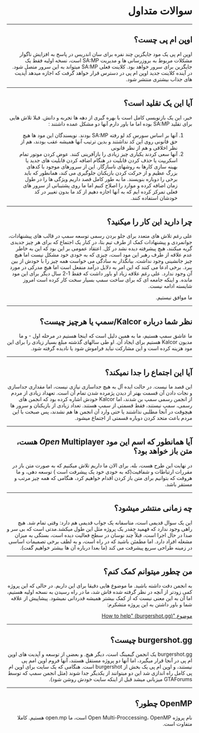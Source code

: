 <div dir="rtl" style={{ textAlign: "right" }}>

# سوالات متداول

<hr />

## اوپن ام پی چست؟

اوپن ام پی یک مود جایگزین چند نفره برای سان اندریس در پاسخ به افزایش ناگوار مشکلات مربوط به بروزرسانی ها و مدیریت SA:MP است، نسخه اولیه فقط یک جایگزین برای سرور خواهد بود. کلاینت فعلی SA:MP میتواند به این سرور متصل شود. در آینده کلاینت جدید اوپن ام پی در دسترس قرار خواهد گرفت که اجازه میدهد آپدیت های جذاب بیشتری منتشر شود.

<hr />

## آیا این یک تقلید است؟

خیر، این یک بازنویسی کامل است با بهره گیری از دهه ها تجربه و دانش. قبلا تلاش هایی برای تقلید SA:MP بوده اما ما باور دارم آنها دو مشکل عمده داشتند :

1. آنها بر اساس سورس کد لو رفته SA:MP بودند. نویسندگان این مود ها هیچ حق قانونی روی این کد نداشتند و بدین ترتیب آنها همیشه عقب بودند، هم از نظر اخلاقی و هم از نظر قانونی
2. آنها سعی کردند یکباری چیز زیادی را بازآفرینی کنند. عوض کردن موتور تمام اسکریپت یا حذف کردن قابلیت در هنگام اضافه کردن قابلیت های جدید یا بهینه سازی کارها به روشهای ناسازگار. این از سرورهای موجود با کدهای بزرگ عظیم و از حرکت کردن بازیکنان جلوگیری می کند، همانطور که باید برخی را دوباره بنویسند. ما به طور کامل قصد داریم ویژگی ها را در طول زمان اضافه کرده و موارد را اصلاح کنیم اما ما روی پشتیبانی از سرور های فعلی تمرکز کرده ایم که به آنها اجازه دهیم از کد ما بدون تغییر در کد خودشان استفاده کنند.

<hr />

## چرا دارید این کار را میکنید؟
علی رغم تلاش های متعدد برای جلو بردن رسمی توسعه سمپ در قالب های پیشنهادات، جوانمردی و پیشنهادات کمک از طرف تیم بتا، در کنار یک اجتماع که برای هر چیز جدیدی گریه میکنند، هیچ پیشرفته دیده نشد در کل. اعتقاد عمومی بر این بود که این به خاطر عدم علاقه از طرف رهبر این مود است، چیزی که به خودی خود مشکل نیست اما هیچ چیز جانشینی وجود نداشت. بیانگذار به سادگی می خواست همه چیز را با خودش از بین ببرد. برخی ادعا می کنند که این امر به دلایل درآمد منفعل است اما هیچ مدرکی در مورد آن وجود ندارد. علی رغم علاقه زیاد او باور داشت که فقط 1-2 سال دیگر برای این مود مانده. و اینکه جامعه ای که برای ساخت سمپ بسیار سخت کار کرده است امروز شایسته ادامه نیست. 

ما موافق نیستیم. 

<hr />

## نظر شما درباره Kalcor/سمپ یا هرچیز چیست؟

ما عاشق سمپ هستیم، ما به همین دلیل است که اینجا هستیم در مرحله اول - و ما مدیون Kalcor هستیم برای ایجاد آن. او طی سالهای گذشته مبلغ بسیار زیادی را برای این مود هزینه کرده است و این مشارکت نباید فراموش شود یا نادیده گرفته شود.

<hr />

## آیا این اجتماع  را جدا نمیکند؟

این قصد ما نیست. در حالت ایده آل به هیچ جداسازی نیازی نیست، اما مقداری جداسازی و نجات دادن آن قسمت بهتر از دیدن پژمرده شدن تمام آن است. تعهداد زیادی از مردم از انجمن رسمی سمپ بن شدند، اما Kalcor خودش اشاره کرده بود که انجمن های رسمی، سمپ نیستند، فقط قسمتی از سمپ هستند. تعداد زیادی از بازیکنان و سرور ها هیچوقت در آنجا مطلبی نذاشتند یا حتی وارد آن انجمن ها هم نشدند، پس صبحت با این مردم باعث متحد کردن دوباره قسمتی از اجتماع میشود.

<hr />

## آیا همانطور که اسم این مود _Open_ Multiplayer هست، متن باز خواهد بود؟

در نهایت این طرح هست، بله. برای الان ما داریم تلاش میکنیم که به صورت متن باز در مقررات ارتباطات و شفافیت(که به خودی خود یک پیشرفت است ) توسعه دهی، و ما هروقت که بتوانیم برای متن باز کردن اقدام خواهیم کرد، هنگامی که همه چیز مرتب و مستقر باشد. 
<hr />

## چه زمانی منتشر میشود؟

این یک سوال قدیمی است، متاسفانه یک جواب قدیمی هم دارد: وقتی تمام شد. هیچ راهی وجود ندارد که فهمید چقدر یک پروژه مثل این طول میکشد.مدتی است که بی سر و صدا در حال اجرا است، قبلاً چند نوسان در سطح فعالیت دیده است، بستگی به میزان مشغله افراد دارد. اما مطمئن باشید که در راه است، و به لطف برخی تصمیمات اساسی در زمینه طراحی سریع پیشرفت می کند (ما بعدا درباره آن ها بیشتر خواهیم گفت).

<hr />

## من چطور میتوانم کمک کنم؟

به انجمن دقت داشته باشید. ما موضوع هایی دقیقا برای این داریم. در حالی که این پروژه کمی زودتر از آنچه در نظر گرفته شده فاش شد، ما در راه رسیدن به نسخه اولیه هستیم، اما آن به این معنی نیست که از کمک بیشتر همیشه قدردانی نمیشود. پیشاپیش از علاقه شما و باور داشتن به این پروژه متشکرم:

[موضوع "How to help" (burgershot.gg)](https://www.burgershot.gg/showthread.php?tid=99)

<hr />

## burgershot.gg چیست؟

burgershot.gg یک انجمن گیمینگ است، دیگر هیچ. و بعضی از توسعه و آپدیت های اوپن ام پی در آنجا قرار میگیرد، اما آنها دو پروژه مستقل هستند، آنها فروم اوپن امم پی نیستند، و اوپن ام پی یک بخش از burgershot است. هنگامی که یک سایت برای اوپن ام پی کامل راه اندازی شد این دو میتوانند از یکدیگر جدا شوند (مثل انجمن سمپ که توسط GTAForums میزبانی میشد قبل از اینکه سایت خودش روشن شود).

<hr />

## OpenMP چطور؟
نام پروژه Open Multi-Proccessing، OpenMP است، ما open.mp هستیم. کاملا متفاوت است.

</div>
